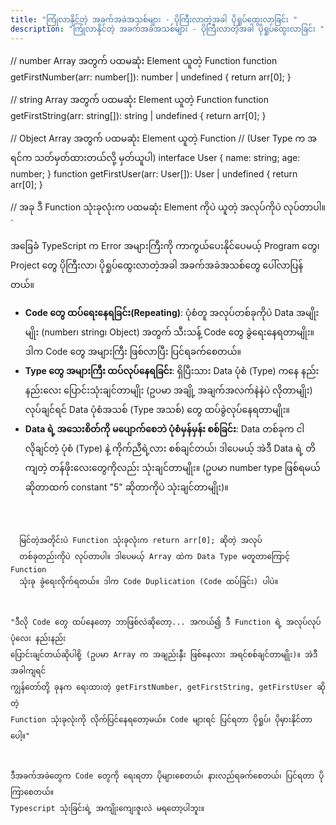 ```yaml
---
title: "ကြုံလာနိုင်တဲ့ အခက်အခဲအသစ်များ - ပိုကြီးလာတဲ့အခါ ပိုရှုပ်ထွေးလာခြင်း "
description: "ကြုံလာနိုင်တဲ့ အခက်အခဲအသစ်များ - ပိုကြီးလာတဲ့အခါ ပိုရှုပ်ထွေးလာခြင်း "
---
```


// number Array အတွက် ပထမဆုံး Element ယူတဲ့ Function
function getFirstNumber(arr: number[]): number | undefined {
  return arr[0];
}

// string Array အတွက် ပထမဆုံး Element ယူတဲ့ Function
function getFirstString(arr: string[]): string | undefined {
return arr[0];
}

// Object Array အတွက် ပထမဆုံး Element ယူတဲ့ Function
// (User Type က အရင်က သတ်မှတ်ထားတယ်လို့ မှတ်ယူပါ)
interface User { name: string; age: number; }
function getFirstUser(arr: User[]): User | undefined {
return arr[0];
}

// အခု ဒီ Function သုံးခုလုံးက ပထမဆုံး Element ကိုပဲ ယူတဲ့ အလုပ်ကိုပဲ လုပ်တာပါ။
`

အခြေခံ TypeScript က Error အများကြီးကို ကာကွယ်ပေးနိုင်ပေမယ့် Program တွေ၊ Project တွေ ပိုကြီးလာ၊ ပိုရှုပ်ထွေးလာတဲ့အခါ အခက်အခဲအသစ်တွေ ပေါ်လာပြန်တယ်။

- **Code တွေ ထပ်ရေးနေရခြင်း(Repeating)**: ပုံစံတူ အလုပ်တစ်ခုကိုပဲ Data အမျိုးမျိုး (number၊ string၊ Object) အတွက် သီးသန့် Code တွေ ခွဲရေးနေရတာမျိုး။ ဒါက Code တွေ အများကြီး ဖြစ်လာပြီး ပြင်ရခက်စေတယ်။
- **Type တွေ အများကြီး ထပ်လုပ်နေရခြင်း**: ရှိပြီးသား Data ပုံစံ (Type) ကနေ နည်းနည်းလေး ပြောင်းသုံးချင်တာမျိုး (ဥပမာ အချို့ အချက်အလက်နဲနဲပဲ လိုတာမျိုး) လုပ်ချင်ရင် Data ပုံစံအသစ် (Type အသစ်) တွေ ထပ်ခွဲလုပ်နေရတာမျိုး။
- **Data ရဲ့ အသေးစိတ်ကို မပျောက်စေဘဲ ပုံစံမှန်မှန်း စစ်ခြင်း**: Data တစ်ခုက ငါလိုချင်တဲ့ ပုံစံ (Type) နဲ့ ကိုက်ညီရဲ့လား စစ်ချင်တယ်၊ ဒါပေမယ့် အဲဒီ Data ရဲ့ တိကျတဲ့ တန်ဖိုးလေးတွေကိုလည်း သုံးချင်တာမျိုး။ (ဥပမာ number type ဖြစ်ရမယ် ဆိုတာထက် constant "5" ဆိုတာကိုပဲ သုံးချင်တာမျိုး)။

<Code code={code} lang="typescript" title="index.ts" />

<Aside title="ရှင်းပြချက်">
  မြင်တဲ့အတိုင်းပဲ Function သုံးခုလုံးက return arr[0]; ဆိုတဲ့ အလုပ်
  တစ်ခုတည်းကိုပဲ လုပ်တာပါ။ ဒါပေမယ့် Array ထဲက Data Type မတူတာကြောင့် Function
  သုံးခု ခွဲရေးလိုက်ရတယ်။ ဒါက Code Duplication (Code ထပ်ခြင်း) ပါပဲ။
</Aside>

"ဒီလို Code တွေ ထပ်နေတော့ ဘာဖြစ်လဲဆိုတော့... အကယ်၍ ဒီ Function ရဲ့ အလုပ်လုပ်ပုံလေး
နည်းနည်း ပြောင်းချင်တယ်ဆိုပါစို့ (ဥပမာ Array က အချည်းနှီး ဖြစ်နေလား အရင်စစ်ချင်တာမျိုး)။
အဲဒီအခါကျရင် ကျွန်တော်တို့ ခုနက ရေးထားတဲ့ getFirstNumber, getFirstString, getFirstUser
ဆိုတဲ့ Function သုံးခုလုံးကို လိုက်ပြင်နေရတော့မယ်။ Code များရင် ပြင်ရတာ ပိုရှုပ်၊
ပိုမှားနိုင်တာပေါ့။"

ဒီအခက်အခဲတွေက Code တွေကို ရေးရတာ ပိုများစေတယ်၊ နားလည်ရခက်စေတယ်၊ ပြင်ရတာ ပိုကြာစေတယ်။ Typescript
သုံးခြင်းရဲ့ အကျိုးကျေးဇူးလဲ မရတော့ပါဘူး။
